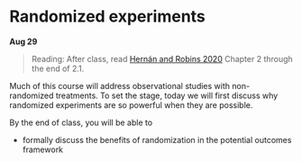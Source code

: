 
# Randomized experiments

**Aug 29**

> Reading: After class, read [Hernán and Robins 2020](https://www.hsph.harvard.edu/miguel-hernan/causal-inference-book/) Chapter 2 through the end of 2.1.

Much of this course will address observational studies with non-randomized treatments. To set the stage, today we will first discuss why randomized experiments are so powerful when they are possible.

By the end of class, you will be able to

* formally discuss the benefits of randomization in the potential outcomes framework